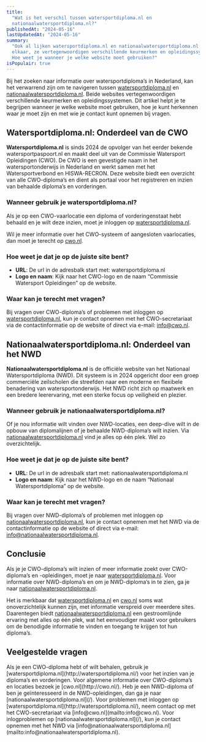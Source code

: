 ```yaml
---
title:
  "Wat is het verschil tussen watersportdiploma.nl en
  nationaalwatersportdiploma.nl?"
publishedAt: "2024-05-16"
lastUpdatedAt: "2024-05-16"
summary:
  "Ook al lijken watersportdiploma.nl en nationaalwatersportdiploma.nl op
  elkaar, ze vertegenwoordigen verschillende keurmerken en opleidingssystemen.
  Hoe weet je wanneer je welke website moet gebruiken?"
isPopulair: true
---
```


Bij het zoeken naar informatie over watersportdiploma’s in Nederland, kan het
verwarrend zijn om te navigeren tussen
[watersportdiploma.nl](http://watersportdiploma.nl/) en
[nationaalwatersportdiploma.nl](/). Beide websites vertegenwoordigen
verschillende keurmerken en opleidingssystemen. Dit artikel helpt je te
begrijpen wanneer je welke website moet gebruiken, hoe je kunt herkennen waar je
moet zijn en met wie je contact kunt opnemen bij vragen.

## Watersportdiploma.nl: Onderdeel van de CWO

**Watersportdiploma.nl** is sinds 2024 de opvolger van het eerder bekende
watersportpaspoort.nl en maakt deel uit van de Commissie Watersport Opleidingen
(CWO). De CWO is een gevestigde naam in het watersportonderwijs in Nederland en
werkt samen met het Watersportverbond en HISWA-RECRON. Deze website biedt een
overzicht van alle CWO-diploma’s en dient als portaal voor het registreren en
inzien van behaalde diploma’s en vorderingen.

### Wanneer gebruik je watersportdiploma.nl?

Als je op een CWO-vaarlocatie een diploma of vorderingenstaat hebt behaald en je
wilt deze inzien, moet je inloggen op
[watersportdiploma.nl](http://watersportdiploma.nl/).

Wil je meer informatie over het CWO-systeem of aangesloten vaarlocaties, dan
moet je terecht op [cwo.nl](http://cwo.nl/).

### Hoe weet je dat je op de juiste site bent?

- **URL**: De url in de adresbalk start met: watersportdiploma.nl
- **Logo en naam**: Kijk naar het CWO-logo en de naam “Commissie Watersport
  Opleidingen” op de website.

### Waar kan je terecht met vragen?

Bij vragen over CWO-diploma’s of problemen met inloggen op
[watersportdiploma.nl](http://watersportdiploma.nl/), kun je contact opnemen met
het CWO-secretariaat via de contactinformatie op de website of direct via
e-mail: [info@cwo.nl](mailto:info@cwo.nl).

## Nationaalwatersportdiploma.nl: Onderdeel van het NWD

**Nationaalwatersportdiploma.nl** is de officiële website van het Nationaal
Watersportdiploma (NWD). Dit systeem is in 2024 opgericht door een groep
commerciële zeilscholen die streefden naar een moderne en flexibele benadering
van watersportonderwijs. Het NWD richt zich op maatwerk en een bredere
leerervaring, met een sterke focus op veiligheid en plezier.

### Wanneer gebruik je nationaalwatersportdiploma.nl?

Of je nou informatie wilt vinden over NWD-locaties, een deep-dive wilt in de
opbouw van diplomalijnen of je behaalde NWD-diploma’s wilt inzien. Via
[nationaalwatersportdiploma.nl](/) vind je alles op één plek. Wel zo
overzichtelijk.

### Hoe weet je dat je op de juiste site bent?

- **URL**: De url in de adresbalk start met: nationaalwatersportdiploma.nl
- **Logo en naam**: Kijk naar het NWD-logo en de naam “Nationaal
  Watersportdiploma” op de website.

### Waar kan je terecht met vragen?

Bij vragen over NWD-diploma’s of problemen met inloggen op
[nationaalwatersportdiploma.nl](http://watersportdiploma.nl/), kun je contact
opnemen met het NWD via de contactinformatie op de website of direct via e-mail:
info@nationaalwatersportdiploma.nl.

## Conclusie

Als je je CWO-diploma’s wilt inzien of meer informatie zoekt over CWO-diploma’s
en -opleidingen, moet je naar
[watersportdiploma.nl](http://watersportdiploma.nl/). Voor informatie over
NWD-diploma’s en om je NWD-diploma’s in te zien, ga je naar
[nationaalwatersportdiploma.nl](/).

Het is merkbaar dat [watersportdiploma.nl](http://watersportdiploma.nl/) en
[cwo.nl](http://cwo.nl/) soms wat onoverzichtelijk kunnen zijn, met informatie
verspreid over meerdere sites. Daarentegen biedt
[nationaalwatersportdiploma.nl](/) een gestroomlijnde ervaring met alles op één
plek, wat het eenvoudiger maakt voor gebruikers om de benodigde informatie te
vinden en toegang te krijgen tot hun diploma’s.

## Veelgestelde vragen

 <dl className="divide-y divide-gray-900/10 rounded-lg border border-gray-900/10">
<Faq question="Hoe weet ik of ik bij CWO of NWD moet zijn?">
Als je een CWO-diploma hebt of wilt behalen, gebruik je
[watersportdiploma.nl](http://watersportdiploma.nl/) voor het inzien van je
diploma’s en vorderingen. Voor algemene informatie over CWO-diploma’s en
locaties bezoek je [cwo.nl](http://cwo.nl/). Heb je een NWD-diploma of ben je
geïnteresseerd in de NWD-opleidingen, dan ga je naar
[nationaalwatersportdiploma.nl](/).
</Faq>

<Faq question="Ik heb een probleem met inloggen, wie kan ik contacteren?">
  Voor problemen met inloggen op
  [watersportdiploma.nl](http://watersportdiploma.nl/), neem contact op met het
  CWO-secretariaat via [info@cwo.nl](mailto:info@cwo.nl). Voor inlogproblemen op
  [nationaalwatersportdiploma.nl](/), kun je
  contact opnemen met het NWD via
  [info@nationaalwatersportdiploma.nl](mailto:info@nationaalwatersportdiploma.nl).
</Faq>
</dl>
